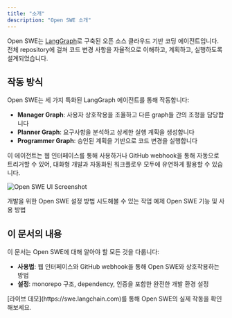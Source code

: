 ```yaml
---
title: "소개"
description: "Open SWE 소개"
---
```


Open SWE는 [LangGraph](https://docs.langchain.com/oss/javascript/langgraph/overview)로 구축된 오픈 소스 클라우드 기반 코딩 에이전트입니다. 전체 repository에 걸쳐 코드 변경 사항을 자율적으로 이해하고, 계획하고, 실행하도록 설계되었습니다.

## 작동 방식

Open SWE는 세 가지 특화된 LangGraph 에이전트를 통해 작동합니다:

- **Manager Graph**: 사용자 상호작용을 조율하고 다른 graph들 간의 조정을 담당합니다
- **Planner Graph**: 요구사항을 분석하고 상세한 실행 계획을 생성합니다
- **Programmer Graph**: 승인된 계획을 기반으로 코드 변경을 실행합니다

이 에이전트는 웹 인터페이스를 통해 사용하거나 GitHub webhook을 통해 자동으로 트리거할 수 있어, 대화형 개발과 자동화된 워크플로우 모두에 유연하게 활용할 수 있습니다.

![Open SWE UI Screenshot](/images/ui-screenshot.png)

<CardGroup cols={2}>
  <Card title="설정" icon="robot" href="/labs/swe/setup/intro">
    개발을 위한 Open SWE 설정 방법
  </Card>
  <Card title="예제" icon="database" href="/labs/swe/usage/examples">
    시도해볼 수 있는 작업 예제
  </Card>
  <Card title="사용법" icon="database" href="/labs/swe/usage/intro">
    Open SWE 기능 및 사용 방법
  </Card>
</CardGroup>

## 이 문서의 내용

이 문서는 Open SWE에 대해 알아야 할 모든 것을 다룹니다:

- **사용법**: 웹 인터페이스와 GitHub webhook을 통해 Open SWE와 상호작용하는 방법
- **설정**: monorepo 구조, dependency, 인증을 포함한 완전한 개발 환경 설정

<Tip>
  [라이브 데모](https://swe.langchain.com)를 통해 Open SWE의 실제 작동을 확인해보세요.
</Tip>